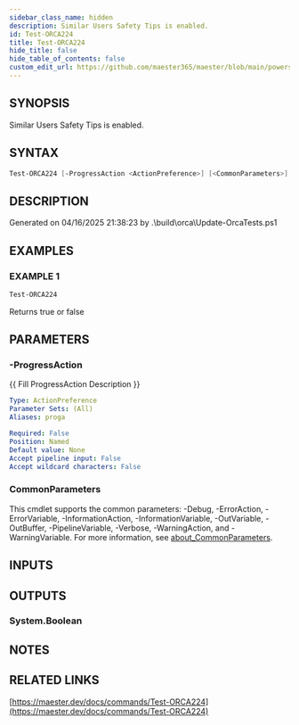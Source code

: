 ```yaml
---
sidebar_class_name: hidden
description: Similar Users Safety Tips is enabled.
id: Test-ORCA224
title: Test-ORCA224
hide_title: false
hide_table_of_contents: false
custom_edit_url: https://github.com/maester365/maester/blob/main/powershell/public/Test-ORCA224.ps1
---
```


## SYNOPSIS

Similar Users Safety Tips is enabled.

## SYNTAX

```powershell
Test-ORCA224 [-ProgressAction <ActionPreference>] [<CommonParameters>]
```

## DESCRIPTION

Generated on 04/16/2025 21:38:23 by .\build\orca\Update-OrcaTests.ps1

## EXAMPLES

### EXAMPLE 1

```powershell
Test-ORCA224
```

Returns true or false

## PARAMETERS

### -ProgressAction

\{\{ Fill ProgressAction Description \}\}

```yaml
Type: ActionPreference
Parameter Sets: (All)
Aliases: proga

Required: False
Position: Named
Default value: None
Accept pipeline input: False
Accept wildcard characters: False
```

### CommonParameters

This cmdlet supports the common parameters: -Debug, -ErrorAction, -ErrorVariable, -InformationAction, -InformationVariable, -OutVariable, -OutBuffer, -PipelineVariable, -Verbose, -WarningAction, and -WarningVariable. For more information, see [about_CommonParameters](http://go.microsoft.com/fwlink/?LinkID=113216).

## INPUTS

## OUTPUTS

### System.Boolean

## NOTES

## RELATED LINKS

[https://maester.dev/docs/commands/Test-ORCA224](https://maester.dev/docs/commands/Test-ORCA224)
